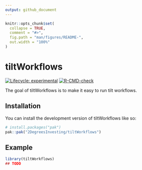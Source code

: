 ```yaml
---
output: github_document
---
```


<!-- README.md is generated from README.Rmd. Please edit that file -->

```r
knitr::opts_chunk$set(
  collapse = TRUE,
  comment = "#>",
  fig.path = "man/figures/README-",
  out.width = "100%"
)
```

# tiltWorkflows

<!-- badges: start -->
[![Lifecycle: experimental](https://img.shields.io/badge/lifecycle-experimental-orange.svg)](https://lifecycle.r-lib.org/articles/stages.html#experimental)
[![R-CMD-check](https://github.com/2DegreesInvesting/tiltWorkflows/actions/workflows/R-CMD-check.yaml/badge.svg)](https://github.com/2DegreesInvesting/tiltWorkflows/actions/workflows/R-CMD-check.yaml)
<!-- badges: end -->

The goal of tiltWorkflows is to make it easy to run tilt workflows.

## Installation

You can install the development version of tiltWorkflows like so:

``` r
# install.packages("pak")
pak::pak("2DegreesInvesting/tiltWorkflows")
```

## Example

```r
library(tiltWorkflows)
## TODO
```
